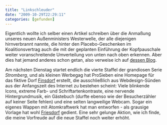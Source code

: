 ```yaml
---
title: "Linkschleuder"
date: "2009-10-29T22:29:11"
categories: [gefunden]
---
```


Eigentlich wollte ich selber einen Artikel schreiben über die Anmaßung unseres neuen Außenministers Westerwelle, der alle diejenigen hirnverbrannt nannte, die hinter den Placebo-Geschenken im Koalitionsvertrag auch die mit der geplanten Einführung der Kopfpauschale weiter voranschreitende Umverteilung von unten nach oben erkennen. Aber dies hat jemand anderes schon getan, also verweise ich auf [dessen Blog](http://www.24stunden.de/index.php/2009-10/gestatten-hirnverbrannt/).

Am nächsten Dienstag startet endlich die vierte Staffel der grandiosen Serie *Stromberg*, und als kleinen Werbegag hat ProSieben eine Homepage für das fiktive Dorf [Finsdorf](http://www.finsdorf.de/) erstellt, die ausschließlich aus Webdesign-Sünden aus der Anfangszeit des Internet zu bestehen scheint: Viele blinkende Icons, extreme Farb- und Schriftartenkontraste, eine nervende Hintergrundmusik, ein Gästebuch (durfte ebenso wie der Besucherzähler auf keiner Seite fehlen) und eine selten langweilige Webcam. Sogar ein eigenes Wappen mit Atomkraftwerk hat man entworfen - als grausige Vorlage hat wohl [Friesdorf](http://www.friesdorf.de) gedient. Eine sehr gelunge Aktion, wie ich finde, die meine Vorfreude auf die neue Staffel noch weiter erhöht.
